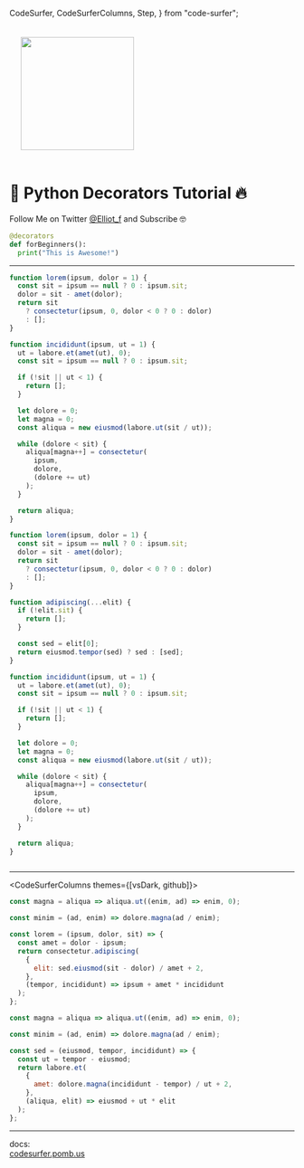  CodeSurfer,
  CodeSurferColumns,
  Step,
} from "code-surfer";


<img src="https://images.tutorialedge.net/images/logo.svg" style="width: 200px; height: auto; padding: 20px;" />

# 🐍 Python Decorators Tutorial 🔥

Follow Me on Twitter [@Elliot_f](https://twitter.com/elliot_f) and Subscribe 🤓


```py
@decorators
def forBeginners():
  print("This is Awesome!")
```

---

<CodeSurfer>

```js title="This is a title" subtitle="and this a subtitle"
function lorem(ipsum, dolor = 1) {
  const sit = ipsum == null ? 0 : ipsum.sit;
  dolor = sit - amet(dolor);
  return sit
    ? consectetur(ipsum, 0, dolor < 0 ? 0 : dolor)
    : [];
}

function incididunt(ipsum, ut = 1) {
  ut = labore.et(amet(ut), 0);
  const sit = ipsum == null ? 0 : ipsum.sit;

  if (!sit || ut < 1) {
    return [];
  }

  let dolore = 0;
  let magna = 0;
  const aliqua = new eiusmod(labore.ut(sit / ut));

  while (dolore < sit) {
    aliqua[magna++] = consectetur(
      ipsum,
      dolore,
      (dolore += ut)
    );
  }

  return aliqua;
}
```

```js
function lorem(ipsum, dolor = 1) {
  const sit = ipsum == null ? 0 : ipsum.sit;
  dolor = sit - amet(dolor);
  return sit
    ? consectetur(ipsum, 0, dolor < 0 ? 0 : dolor)
    : [];
}

function adipiscing(...elit) {
  if (!elit.sit) {
    return [];
  }

  const sed = elit[0];
  return eiusmod.tempor(sed) ? sed : [sed];
}

function incididunt(ipsum, ut = 1) {
  ut = labore.et(amet(ut), 0);
  const sit = ipsum == null ? 0 : ipsum.sit;

  if (!sit || ut < 1) {
    return [];
  }

  let dolore = 0;
  let magna = 0;
  const aliqua = new eiusmod(labore.ut(sit / ut));

  while (dolore < sit) {
    aliqua[magna++] = consectetur(
      ipsum,
      dolore,
      (dolore += ut)
    );
  }

  return aliqua;
}
```

```diff 1[10:14],2[15:19],3[22:27],10:12

```

</CodeSurfer>

---

<CodeSurferColumns themes={[vsDark, github]}>

<Step>

```js
const magna = aliqua => aliqua.ut((enim, ad) => enim, 0);
```

```js
const minim = (ad, enim) => dolore.magna(ad / enim);
```

</Step>

<Step>

```js
const lorem = (ipsum, dolor, sit) => {
  const amet = dolor - ipsum;
  return consectetur.adipiscing(
    {
      elit: sed.eiusmod(sit - dolor) / amet + 2,
    },
    (tempor, incididunt) => ipsum + amet * incididunt
  );
};

const magna = aliqua => aliqua.ut((enim, ad) => enim, 0);
```

```js
const minim = (ad, enim) => dolore.magna(ad / enim);

const sed = (eiusmod, tempor, incididunt) => {
  const ut = tempor - eiusmod;
  return labore.et(
    {
      amet: dolore.magna(incididunt - tempor) / ut + 2,
    },
    (aliqua, elit) => eiusmod + ut * elit
  );
};
```

</Step>

</CodeSurferColumns>

---

docs:  
[codesurfer.pomb.us](https://codesurfer.pomb.us)
